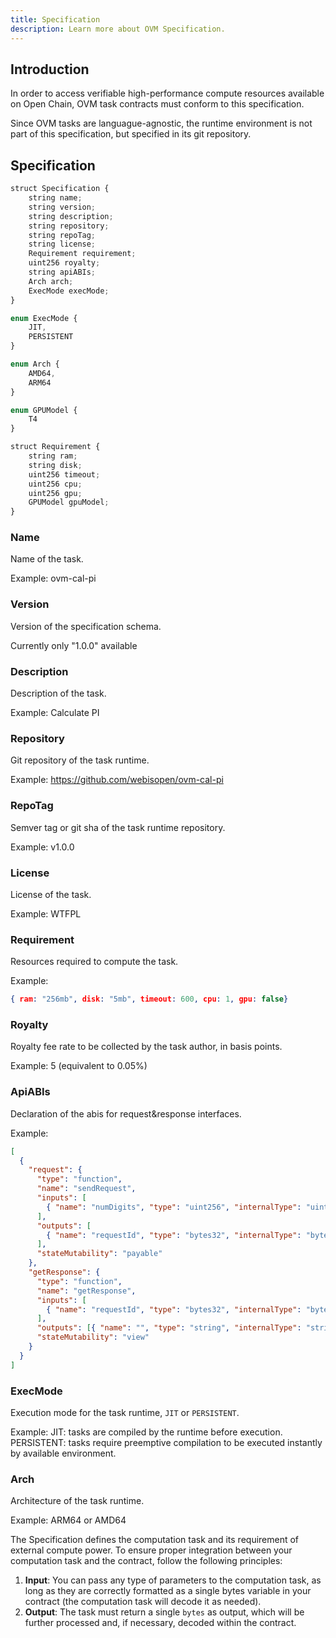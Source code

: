 ```yaml
---
title: Specification
description: Learn more about OVM Specification.
---
```


## Introduction

In order to access verifiable high-performance compute resources available on Open Chain, OVM task contracts must conform to this specification.

Since OVM tasks are languague-agnostic, the runtime environment is not part of this specification, but specified in its git repository.

## Specification

```js
struct Specification {
    string name;
    string version;
    string description;
    string repository;
    string repoTag;
    string license;
    Requirement requirement;
    uint256 royalty;
    string apiABIs;
    Arch arch;
    ExecMode execMode;
}

enum ExecMode {
    JIT,
    PERSISTENT
}

enum Arch {
    AMD64,
    ARM64
}

enum GPUModel {
    T4
}

struct Requirement {
    string ram;
    string disk;
    uint256 timeout;
    uint256 cpu;
    uint256 gpu;
    GPUModel gpuModel;
}

```

### Name

Name of the task.

Example: ovm-cal-pi

### Version

Version of the specification schema.

Currently only "1.0.0" available

### Description

Description of the task.

Example: Calculate PI

### Repository

Git repository of the task runtime.

Example: https://github.com/webisopen/ovm-cal-pi

### RepoTag

Semver tag or git sha of the task runtime repository.

Example: v1.0.0

### License

License of the task.

Example: WTFPL

### Requirement

Resources required to compute the task.

Example:

```json
{ ram: "256mb", disk: "5mb", timeout: 600, cpu: 1, gpu: false}
```

### Royalty

Royalty fee rate to be collected by the task author, in basis points.

Example: 5 (equivalent to 0.05%)

### ApiABIs

Declaration of the abis for request&response interfaces.

Example:

```json
[
  {
    "request": {
      "type": "function",
      "name": "sendRequest",
      "inputs": [
        { "name": "numDigits", "type": "uint256", "internalType": "uint256" }
      ],
      "outputs": [
        { "name": "requestId", "type": "bytes32", "internalType": "bytes32" }
      ],
      "stateMutability": "payable"
    },
    "getResponse": {
      "type": "function",
      "name": "getResponse",
      "inputs": [
        { "name": "requestId", "type": "bytes32", "internalType": "bytes32" }
      ],
      "outputs": [{ "name": "", "type": "string", "internalType": "string" }],
      "stateMutability": "view"
    }
  }
]
```

### ExecMode

Execution mode for the task runtime, `JIT` or `PERSISTENT`.

Example:
JIT: tasks are compiled by the runtime before execution.
PERSISTENT: tasks require preemptive compilation to be executed instantly by available environment.

### Arch

Architecture of the task runtime.

Example: ARM64 or AMD64

The Specification defines the computation task and its requirement of external compute power.
To ensure proper integration between your computation task and the contract, follow the following principles:

1. **Input**: You can pass any type of parameters to the computation task, as long as they are correctly formatted as a single bytes variable in your contract (the computation task will decode it as needed).
1. **Output**: The task must return a single `bytes` as output, which will be further processed and, if necessary, decoded within the contract.
